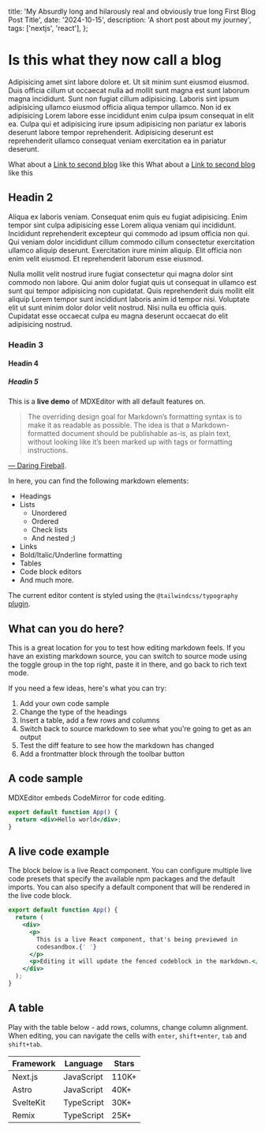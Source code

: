   title:
    'My Absurdly long and hilarously real and obviously true long First Blog Post Title',
  date: '2024-10-15',
  description: 'A short post about my journey',
  tags: ['nextjs', 'react'],
};


# Is this what they now call a blog

Adipisicing amet sint labore dolore et. Ut sit minim sunt eiusmod eiusmod. Duis officia cillum ut occaecat nulla ad mollit sunt magna est sunt laborum magna incididunt. Sunt non fugiat cillum adipisicing. Laboris sint ipsum adipisicing ullamco eiusmod officia aliqua tempor ullamco. Non id ex adipisicing Lorem labore esse incididunt enim culpa ipsum consequat in elit ea. Culpa qui et adipisicing irure ipsum adipisicing non pariatur ex laboris deserunt labore tempor reprehenderit. Adipisicing deserunt est reprehenderit ullamco consequat veniam exercitation ea in pariatur deserunt.

What about a [Link to second blog](/writing/second-blog) like this
What about a [Link to second blog](/writing/first-blog#a-code-sample) like this

## Headin 2

Aliqua ex laboris veniam. Consequat enim quis eu fugiat adipisicing. Enim tempor sint culpa adipisicing esse Lorem aliqua veniam qui incididunt. Incididunt reprehenderit excepteur qui commodo ad ipsum officia non qui. Qui veniam dolor incididunt cillum commodo cillum consectetur exercitation ullamco aliquip deserunt. Exercitation irure minim aliquip. Elit officia non enim velit eiusmod. Et reprehenderit laborum esse eiusmod.

Nulla mollit velit nostrud irure fugiat consectetur qui magna dolor sint commodo non labore. Qui anim dolor fugiat quis ut consequat in ullamco est sunt qui tempor adipisicing non cupidatat. Quis reprehenderit duis mollit elit aliquip Lorem tempor sunt incididunt laboris anim id tempor nisi. Voluptate elit ut sunt minim dolor dolor velit nostrud. Nisi nulla eu officia quis. Cupidatat esse occaecat culpa eu magna deserunt occaecat do elit adipisicing nostrud.

### Headin 3

#### Headin 4

##### Headin 5

This is a **live demo** of MDXEditor with all default features on.

> The overriding design goal for Markdown’s formatting syntax is to make it as readable as possible.
> The idea is that a Markdown-formatted document should be publishable as-is, as plain text,
> without looking like it’s been marked up with tags or formatting instructions.

[— Daring Fireball](https://daringfireball.net/projects/markdown/).

In here, you can find the following markdown elements:

- Headings
- Lists
  - Unordered
  - Ordered
  - Check lists
  - And nested ;)
- Links
- Bold/Italic/Underline formatting
- Tables
- Code block editors
- And much more.

The current editor content is styled using the `@tailwindcss/typography` [plugin](https://tailwindcss.com/docs/typography-plugin).

## What can you do here?

This is a great location for you to test how editing markdown feels. If you have an existing markdown source, you can switch to source mode using the toggle group in the top right, paste it in there, and go back to rich text mode.

If you need a few ideas, here's what you can try:

1. Add your own code sample
2. Change the type of the headings
3. Insert a table, add a few rows and columns
4. Switch back to source markdown to see what you're going to get as an output
5. Test the diff feature to see how the markdown has changed
6. Add a frontmatter block through the toolbar button

## A code sample

MDXEditor embeds CodeMirror for code editing.

```jsx
export default function App() {
  return <div>Hello world</div>;
}
```

## A live code example

The block below is a live React component. You can configure multiple live code presets that specify the available npm packages and the default imports. You can also specify a default component that will be rendered in the live code block.

```jsx
export default function App() {
  return (
    <div>
      <p>
        This is a live React component, that's being previewed in
        codesandbox.{' '}
      </p>
      <p>Editing it will update the fenced codeblock in the markdown.</p>
    </div>
  );
}
```

## A table

Play with the table below - add rows, columns, change column alignment. When editing,
you can navigate the cells with `enter`, `shift+enter`, `tab` and `shift+tab`.

| Framework | Language   | Stars |
| --------- | ---------- | ----- |
| Next.js   | JavaScript | 110K+ |
| Astro     | JavaScript | 40K+  |
| SvelteKit | TypeScript | 30K+  |
| Remix     | TypeScript | 25K+  |
